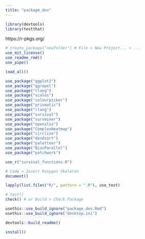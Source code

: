 ```yaml
---
title: "package_dev"
---
```


```r

library(devtools)
library(testthat)

```



https://r-pkgs.org/


```r

# create_package("newfolder") # File > New Project... > ...
use_mit_license()
use_readme_rmd()
use_pipe()

```

```r

load_all()

```



```r

use_package("ggplot2")
use_package("ggrepel")
use_package("rlang")
use_package("scales")
use_package("colourpicker")
use_package("prismatic")
use_package("rlang")
use_package("survival")
use_package("survminer")
use_package("openxlsx")
use_package("ComplexHeatmap")
use_package("circlize")
use_package("dendsort")
use_package("paletteer")
use_package("BiocParallel")
use_package("patchwork")

```

```r

use_r("survival_functions.R")

```






```r

# Code > Insert Roxygen Skeleton
document()

```




```r

lapply(list.files("R/", pattern = ".R"), use_test)

```






```r

# test()
check() # or Build > Check Package

```

```r

usethis::use_build_ignore("package_dev.Rmd")
usethis::use_build_ignore("desktop.ini")

```

```r

devtools::build_readme()

```

```r

install()

```




